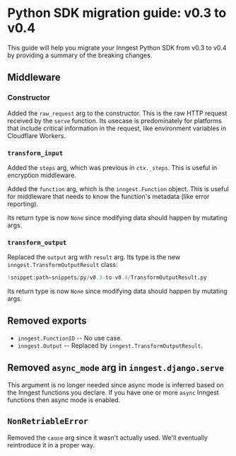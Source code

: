 # Python SDK migration guide: v0.3 to v0.4

This guide will help you migrate your Inngest Python SDK from v0.3 to v0.4 by providing a summary of the breaking changes.

## Middleware

### Constructor

Added the `raw_request` arg to the constructor. This is the raw HTTP request received by the `serve` function. Its usecase is predominately for platforms that include critical information in the request, like environment variables in Cloudflare Workers.

### `transform_input`

Added the `steps` arg, which was previous in `ctx._steps`. This is useful in encryption middleware.

Added the `function` arg, which is the `inngest.Function` object. This is useful for middleware that needs to know the function's metadata (like error reporting).

Its return type is now `None` since modifying data should happen by mutating args.

### `transform_output`

Replaced the `output` arg with `result` arg. Its type is the new `inngest.TransformOutputResult` class:
```py
!snippet:path=snippets/py/v0.3-to-v0.4/TransformOutputResult.py
```

Its return type is now `None` since modifying data should happen by mutating args.

## Removed exports

- `inngest.FunctionID` -- No use case.
- `inngest.Output` -- Replaced by `inngest.TransformOutputResult`.

## Removed `async_mode` arg in `inngest.django.serve`

This argument is no longer needed since async mode is inferred based on the Inngest functions you declare. If you have one or more `async` Inngest functions then async mode is enabled.

## `NonRetriableError`

Removed the `cause` arg since it wasn't actually used. We'll eventually reintroduce it in a proper way.
